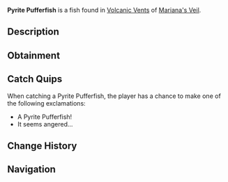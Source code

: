 {{FishInfobox
|image          = Pyrite Pufferfish.png
|rarity         = Rare
|sea            = First Sea
|location       = [[Volcanic Vents]]
|sublocation    = 
|sources        = Fishing Rod
|radar_location = 
|xp             = 250
|weather        = 
|time           = Night
|season         = Autumn
|bait           = Shrimp
|base_weight    = 19
|base_value     = 1100
|weight_range   = 11.5
|base_chance    = 20
|base_resil     = 60
}}
'''Pyrite Pufferfish''' is a {{Rarity|Rare}} fish found in [[Volcanic Vents]] of [[Mariana's Veil]].

== Description ==
{{Description|A round, spiky fish with a flaming sheen. Its body hardens when threatened.|Bestiary Entry}}

== Obtainment ==
{{Description|Found absent from the crowd, it prefers to avoid direct sunlight.|Bestiary Hint}}
{{Fish Availability|
Mariana's Veil/Volcanic Vents
|top_rods      = 
Krampus's Rod\233277.65\269323.6;
Magma Rod\224549.34\259246.28;
Plastic Rod\205300.91\237022.76;
Rapid Rod\161489.27\299692.53;
Firefly Rod\159899.67\299074.43;
Buddy Bond Rod\152509.25\209322.51;
Wildflower Rod\149880.38\286546.31;
Frog Rod\142856.13\271442.54;
Fast Rod\142418.55\269988.51;
Lucky Rod\122790.47\237368.82;
Long Rod\107446.74\207227.13;
Astralhook Rod\140684.49\134016.76;
Ethereal Prism Rod\140213.07\134263.53;
Seraphic Rod\133259.88\133967.36;
No-Life Rod\130010.49\137767.65;
Free Spirit Rod\124677.27\161286.89;
Rod Of The Forgotten Fang\124622.04\129013.23;
Challenger's Rod\119163.23\128033.71;
Trident Rod\117911.51\156448.38;
Blazebringer Rod\114926.13\126766.18;
Rod Of The Depths\111687.34\119278.79;
Rod Of The Exalted One\111213.51\121884.74;
Zeus Rod\108077.3\118472.43;
Verdant Shear Rod\106186.98\119335.83;
Depthseeker Rod\96828.93\109191.97;
Training Rod\88957.9\176224.1;
Avalanche Rod\87364.88\99088.85;
Volcanic Rod\84210.38\93704.71;
Steady Rod\33828.27\36373.13
|recommended   = Ethereal Prism Rod
}}

== Catch Quips ==
When catching a Pyrite Pufferfish, the player has a chance to make one of the following exclamations:
* A Pyrite Pufferfish!
* It seems angered...

== Change History ==
{{Change History|{{subst:Current Version}}}}

== Navigation ==
{{Fish Navbox|Volcanic Vents}}